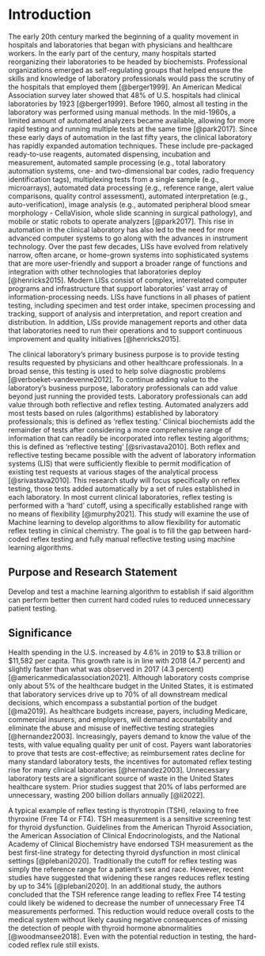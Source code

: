 # Introduction

The early 20th century marked the beginning of a quality movement in hospitals and laboratories that began with physicians and healthcare workers. In the early part of the century, many hospitals started reorganizing their laboratories to be headed by biochemists. Professional organizations emerged as self-regulating groups that helped ensure the skills and knowledge of laboratory professionals would pass the scrutiny of the hospitals that employed them [@berger1999]. An American Medical Association survey later showed that 48% of U.S. hospitals had clinical laboratories by 1923 [@berger1999]. Before 1960, almost all testing in the laboratory was performed using manual methods. In the mid-1960s, a limited amount of automated analyzers became available, allowing for more rapid testing and running multiple tests at the same time [@park2017]. Since these early days of automation in the last fifty years, the clinical laboratory has rapidly expanded automation techniques. These include pre-packaged ready-to-use reagents, automated dispensing, incubation and measurement, automated sample processing (e.g., total laboratory automation systems, one- and two-dimensional bar codes, radio frequency identification tags), multiplexing tests from a single sample (e.g., microarrays), automated data processing (e.g., reference range, alert value comparisons, quality control assessment), automated interpretation (e.g., auto-verification), image analysis (e.g., automated peripheral blood smear morphology - CellaVision, whole slide scanning in surgical pathology), and mobile or static robots to operate analyzers [@park2017]. This rise in automation in the clinical laboratory has also led to the need for more advanced computer systems to go along with the advances in instrument technology. Over the past few decades, LISs have evolved from relatively narrow, often arcane, or home-grown systems into sophisticated systems that are more user-friendly and support a broader range of functions and integration with other technologies that laboratories deploy [@henricks2015]. Modern LISs consist of complex, interrelated computer programs and infrastructure that support laboratories' vast array of information-processing needs. LISs have functions in all phases of patient testing, including specimen and test order intake, specimen processing and tracking, support of analysis and interpretation, and report creation and distribution. In addition, LISs provide management reports and other data that laboratories need to run their operations and to support continuous improvement and quality initiatives [@henricks2015].

The clinical laboratory's primary business purpose is to provide testing results requested by physicians and other healthcare professionals. In a broad sense, this testing is used to help solve diagnostic problems [@verboeket-vandevenne2012]. To continue adding value to the laboratory's business purpose, laboratory professionals can add value beyond just running the provided tests. Laboratory professionals can add value through both reflective and reflex testing. Automated analyzers add most tests based on rules (algorithms) established by laboratory professionals; this is defined as 'reflex testing.' Clinical biochemists add the remainder of tests after considering a more comprehensive range of information that can readily be incorporated into reflex testing algorithms; this is defined as 'reflective testing' [@srivastava2010]. Both reflex and reflective testing became possible with the advent of laboratory information systems (LIS) that were sufficiently flexible to permit modification of existing test requests at various stages of the analytical process [@srivastava2010]. This research study will focus specifically on reflex testing, those tests added automatically by a set of rules established in each laboratory. In most current clinical laboratories, reflex testing is performed with a 'hard' cutoff, using a specifically established range with no means of flexibility [@murphy2021]. This study will examine the use of Machine learning to develop algorithms to allow flexibility for automatic reflex testing in clinical chemistry. The goal is to fill the gap between hard-coded reflex testing and fully manual reflective testing using machine learning algorithms.

## Purpose and Research Statement

Develop and test a machine learning algorithm to establish if said algorithm can perform better then current hard coded rules to reduced unnecessary patient testing.

## Significance

Health spending in the U.S. increased by 4.6% in 2019 to \$3.8 trillion or \$11,582 per capita. This growth rate is in line with 2018 (4.7 percent) and slightly faster than what was observed in 2017 (4.3 percent) [@americanmedicalassociation2021]. Although laboratory costs comprise only about 5% of the healthcare budget in the United States, it is estimated that laboratory services drive up to 70% of all downstream medical decisions, which encompass a substantial portion of the budget [@ma2019]. As healthcare budgets increase, payers, including Medicare, commercial insurers, and employers, will demand accountability and eliminate the abuse and misuse of ineffective testing strategies [@hernandez2003]. Increasingly, payers demand to know the value of the tests, with value equaling quality per unit of cost. Payers want laboratories to prove that tests are cost-effective; as reimbursement rates decline for many standard laboratory tests, the incentives for automated reflex testing rise for many clinical laboratories [@hernandez2003]. Unnecessary laboratory tests are a significant source of waste in the United States healthcare system. Prior studies suggest that 20% of labs performed are unnecessary, wasting 200 billion dollars annually \[@li2022\].

A typical example of reflex testing is thyrotropin (TSH), relaxing to free thyroxine (Free T4 or FT4). TSH measurement is a sensitive screening test for thyroid dysfunction. Guidelines from the American Thyroid Association, the American Association of Clinical Endocrinologists, and the National Academy of Clinical Biochemistry have endorsed TSH measurement as the best first-line strategy for detecting thyroid dysfunction in most clinical settings [@plebani2020]. Traditionally the cutoff for reflex testing was simply the reference range for a patient's sex and race. However, recent studies have suggested that widening these ranges reduces reflex testing by up to 34% [@plebani2020]. In an additional study, the authors concluded that the TSH reference range leading to reflex Free T4 testing could likely be widened to decrease the number of unnecessary Free T4 measurements performed. This reduction would reduce overall costs to the medical system without likely causing negative consequences of missing the detection of people with thyroid hormone abnormalities \[@woodmansee2018\]. Even with the potential reduction in testing, the hard-coded reflex rule still exists.
